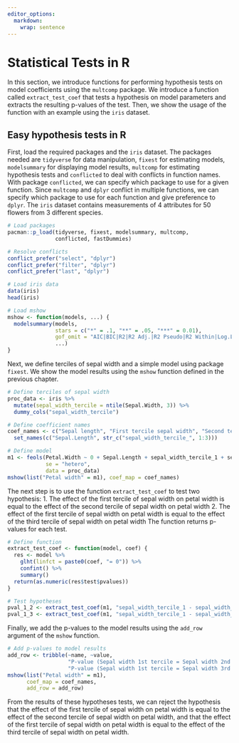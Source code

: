 ```yaml
---
editor_options: 
  markdown: 
    wrap: sentence
---
```


# Statistical Tests in R

In this section, we introduce functions for performing hypothesis tests on model coefficients using the `multcomp` package.
We introduce a function called `extract_test_coef` that tests a hypothesis on model parameters and extracts the resulting p-values of the test.
Then, we show the usage of the function with an example using the `iris` dataset.

## Easy hypothesis tests in R

First, load the required packages and the `iris` dataset.
The packages needed are `tidyverse` for data manipulation, `fixest` for estimating models, `modelsummary` for displaying model results, `multcomp` for estimating hypothesis tests and `conflicted` to deal with conflicts in function names.
With package `conflicted`, we can specify which package to use for a given function.
Since `multcomp` and `dplyr` conflict in multiple functions, we can specify which package to use for each function and give preference to `dplyr`.
The `iris` dataset contains measurements of 4 attributes for 50 flowers from 3 different species.

```r
# Load packages
pacman::p_load(tidyverse, fixest, modelsummary, multcomp, 
               conflicted, fastDummies)

# Resolve conflicts
conflict_prefer("select", "dplyr")
conflict_prefer("filter", "dplyr")
conflict_prefer("last", "dplyr")

# Load iris data
data(iris)
head(iris)
```

```r
# Load mshow 
mshow <- function(models, ...) { 
  modelsummary(models, 
               stars = c("*" = .1, "**" = .05, "***" = 0.01),
               gof_omit = "AIC|BIC|R2|R2 Adj.|R2 Pseudo|R2 Within|Log.Lik.|Std.Errors|FE|RMSE",
               ...)
}
```

Next, we define terciles of sepal width and a simple model using package `fixest`.
We show the model results using the `mshow` function defined in the previous chapter.

```r
# Define terciles of sepal width
proc_data <- iris %>%
  mutate(sepal_width_tercile = ntile(Sepal.Width, 3)) %>% 
  dummy_cols("sepal_width_tercile")

# Define coefficient names
coef_names <- c("Sepal length", "First tercile sepal width", "Second tercile sepal width", "Third tercile sepal width") %>% 
  set_names(c("Sepal.Length", str_c("sepal_width_tercile_", 1:3)))

# Define model 
m1 <- feols(Petal.Width ~ 0 + Sepal.Length + sepal_width_tercile_1 + sepal_width_tercile_2 + sepal_width_tercile_3,
            se = "hetero",
            data = proc_data)
mshow(list("Petal width" = m1), coef_map = coef_names)
```

The next step is to use the function `extract_test_coef` to test two hypothesis: 
    1. The effect of the first tercile of sepal width on petal width is equal to the effect of the second tercile of sepal width on petal width
    2. The effect of the first tercile of sepal width on petal width is equal to the effect of the third tercile of sepal width on petal width The function returns p-values for each test.

```r
# Define function
extract_test_coef <- function(model, coef) {
  res <- model %>% 
    glht(linfct = paste0(coef, "= 0")) %>% 
    confint() %>% 
    summary()
  return(as.numeric(res$test$pvalues))
}

# Test hypotheses
pval_1_2 <- extract_test_coef(m1, "sepal_width_tercile_1 - sepal_width_tercile_2")
pval_1_3 <- extract_test_coef(m1, "sepal_width_tercile_1 - sepal_width_tercile_3")
```

Finally, we add the p-values to the model results using the `add_row` argument of the `mshow` function.

```r
# Add p-values to model results
add_row <- tribble(~name, ~value,
                   "P-value (Sepal width 1st tercile = Sepal width 2nd tercile)", comma_format(pval_1_2),
                   "P-value (Sepal width 1st tercile = Sepal width 3rd tercile)", comma_format(pval_1_3))
mshow(list("Petal width" = m1), 
      coef_map = coef_names, 
      add_row = add_row)
```

From the results of these hypotheses tests, we can reject the hypothesis that the effect of the first tercile of sepal width on petal width is equal to the effect of the second tercile of sepal width on petal width, and that the effect of the first tercile of sepal width on petal width is equal to the effect of the third tercile of sepal width on petal width.
